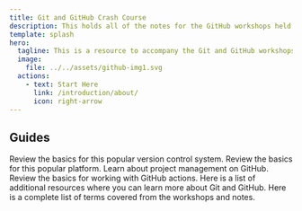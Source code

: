 ```yaml
---
title: Git and GitHub Crash Course
description: This holds all of the notes for the GitHub workshops held in the freeCodeCamp Discord Community.
template: splash
hero:
  tagline: This is a resource to accompany the Git and GitHub workshops held in the freeCodeCamp Discord community.
  image:
    file: ../../assets/github-img1.svg
  actions:
    - text: Start Here
      link: /introduction/about/
      icon: right-arrow
---
```



## Guides

<CardGrid>
  <Card title="Git Basics" icon="seti:git">
    Review the basics for this popular version control system.
  </Card>
  <Card title="GitHub Basics" icon="github">
    Review the basics for this popular platform.
  </Card>
  <Card title="GitHub Project Management" icon="github">
    Learn about project management on GitHub.
  </Card>
  <Card title="GitHub Actions" icon="seti:github">
    Review the basics for working with GitHub actions.
  </Card>
  <Card title="Additional Resources" icon="document">
    Here is a list of additional resources where you can learn more about Git
    and GitHub.
  </Card>
  <Card title="Glossary of terms" icon="open-book">
    Here is a complete list of terms covered from the workshops and notes.
  </Card>
</CardGrid>
